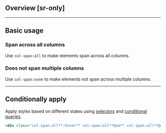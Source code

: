 ## Overview [sr-only]
<Overview/>

---

## Basic usage
### Span across all columns
Use `col-span:all` to make elements span across all columns.
<Basic className="col-span:all" />

### Does not span multiple columns
Use `col-span:none` to make elements not span across multiple columns.
<Basic className="col-span:none" />

---

## Conditionally apply
Apply styles based on different states using [selectors](/guide/state-selectors) and [conditional queries](/guide/conditional-queries).
```html
<div class="col-span:all**:hover** col-span:all**@sm** col-span:all**@dark** col-span:all**@print**">…</div>
```

